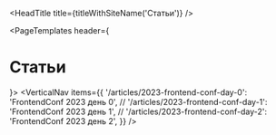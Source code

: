 
<HeadTitle title={titleWithSiteName('Статьи')} />

<PageTemplates header={<h1>Статьи</h1>}>
  <VerticalNav
    items={{
      '/articles/2023-frontend-conf-day-0': 'FrontendConf 2023 день 0',
      //  '/articles/2023-frontend-conf-day-1': 'FrontendConf 2023 день 1',
      //  '/articles/2023-frontend-conf-day-2': 'FrontendConf 2023 день 2',
    }}
  />
</PageTemplates>
